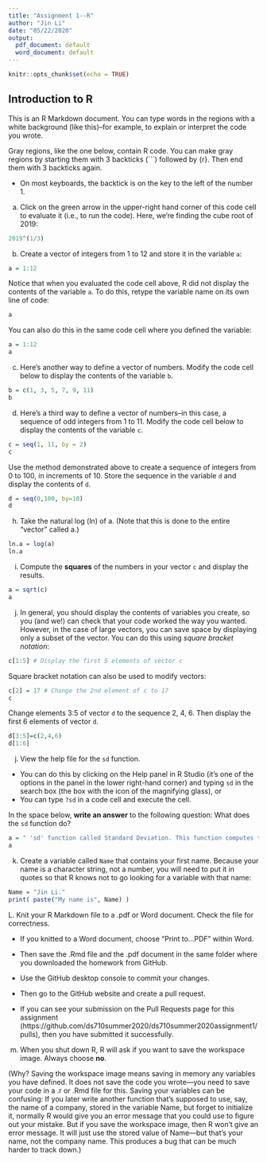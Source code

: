 ---
title: "Assignment 1--R"
author: "Jin Li"
date: "05/22/2020"
output:
  pdf_document: default
  word_document: default
---

```{r setup, include=FALSE}
knitr::opts_chunk$set(echo = TRUE)
```

## Introduction to R

This is an R Markdown document.  You can type words in the regions with a white background (like this)--for example, to explain or interpret the code you wrote.

Gray regions, like the one below, contain R code.  You can make gray regions by starting them with 3 backticks (```) followed by {r}.  Then end them with 3 backticks again.

- On most keyboards, the backtick is on the key to the left of the number 1.

a. Click on the green arrow in the upper-right hand corner of this code cell to evaluate it (i.e., to run the code).  Here, we're finding the cube root of 2019:

```{r}
2019^(1/3)
```

b. Create a vector of integers from 1 to 12 and store it in the variable `a`:
```{r}
a = 1:12
```

Notice that when you evaluated the code cell above, R did not display the contents of the variable `a`.  To do this, retype the variable name on its own line of code:
```{r}
a
```

You can also do this in the same code cell where you defined the variable:
```{r}
a = 1:12
a
```

c. Here's another way to define a vector of numbers.  Modify the code cell below to display the contents of the variable `b`.
```{r}
b = c(1, 3, 5, 7, 9, 11)
b
```

d. Here's a third way to define a vector of numbers--in this case, a sequence of odd integers from 1 to 11. Modify the code cell below to display the contents of the variable `c`.
```{r}
c = seq(1, 11, by = 2)
c
```

Use the method demonstrated above to create a sequence of integers from 0 to 100, in increments of 10.  Store the sequence in the variable `d` and display the contents of `d`.
```{r}
d = seq(0,100, by=10)
d
```

h. Take the natural log (ln) of a. (Note that this is done to the entire “vector” called a.)
```{r}
ln.a = log(a)
ln.a
```

i. Compute the **squares** of the numbers in your vector `c` and display the results.
```{r}
a = sqrt(c)
a
```

j. In general, you should display the contents of variables you create, so you (and we!) can check that your code worked the way you wanted. However, in the case of large vectors, you can save space by displaying only a subset of the vector.  You can do this using *square bracket notation*:
```{r}
c[1:5] # Display the first 5 elements of vector c
```

Square bracket notation can also be used to modify vectors:
```{r}
c[2] = 17 # Change the 2nd element of c to 17
c
```

Change elements 3:5 of vector `d` to the sequence 2, 4, 6.  Then display the first 6 elements of vector `d`.
```{r}
d[3:5]=c(2,4,6)
d[1:6]
```

j. View the help file for the `sd` function.  

- You can do this by clicking on the Help panel in R Studio (it's one of the options in the panel in the lower right-hand corner) and typing `sd` in the search box (the box with the icon of the magnifying glass), or
- You can type `?sd` in a code cell and execute the cell.

In the space below, **write an answer** to the following question:  What does the `sd` function do?

```{r}
a = " 'sd' function called Standard Deviation. This function computes the standard deviation of the values in x. If na.rm is TRUE then missing values are removed before computation proceeds."
a 
```


k. Create a variable called `Name` that contains your first name.  Because your name is a character string, not a number, you will need to put it in quotes so that R knows not to go looking for a variable with that name:
```{r}
Name = "Jin Li."
print( paste("My name is", Name) )
```

L. Knit your R Markdown file to a .pdf or Word document.  Check the file for correctness.  

- If you knitted to a Word document, choose "Print to...PDF" within Word.
- Then save the .Rmd file and the .pdf document in the same folder where you downloaded the homework from GitHub.  
- Use the GitHub desktop console to commit your changes.  
- Then go to the GitHub website and create a pull request.  

- If you can see your submission on the Pull Requests page for this assignment (https://github.com/ds710summer2020/ds710summer2020assignment1/pulls), then you have submitted it successfully.



m.  When you shut down R, R will ask if you want to save the workspace image.  Always choose **no**. 

(Why?  Saving the workspace image means saving in memory any variables you have defined.  It does not save the code you wrote—you need to save your code in a .r or .Rmd file for this.  Saving your variables can be confusing:  If you later write another function that’s supposed to use, say, the name of a company, stored in the variable Name, but forget to initialize it, normally R would give you an error message that you could use to figure out your mistake.  But if you save the workspace image, then R won’t give an error message.  It will just use the stored value of Name—but that’s your name, not the company name.  This produces a bug that can be much harder to track down.)
